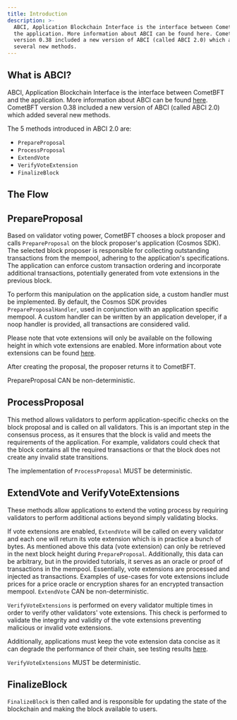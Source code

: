 ```yaml
---
title: Introduction
description: >-
  ABCI, Application Blockchain Interface is the interface between CometBFT and
  the application. More information about ABCI can be found here. CometBFT
  version 0.38 included a new version of ABCI (called ABCI 2.0) which added
  several new methods.
---
```


## What is ABCI?

ABCI, Application Blockchain Interface is the interface between CometBFT and the application. More information about ABCI can be found [here](https://docs.cometbft.com/v0.38/spec/abci/). CometBFT version 0.38 included a new version of ABCI (called ABCI 2.0) which added several new methods.

The 5 methods introduced in ABCI 2.0 are:

* `PrepareProposal`
* `ProcessProposal`
* `ExtendVote`
* `VerifyVoteExtension`
* `FinalizeBlock`

## The Flow

## PrepareProposal

Based on validator voting power, CometBFT chooses a block proposer and calls `PrepareProposal` on the block proposer's application (Cosmos SDK). The selected block proposer is responsible for collecting outstanding transactions from the mempool, adhering to the application's specifications. The application can enforce custom transaction ordering and incorporate additional transactions, potentially generated from vote extensions in the previous block.

To perform this manipulation on the application side, a custom handler must be implemented. By default, the Cosmos SDK provides `PrepareProposalHandler`, used in conjunction with an application specific mempool. A custom handler can be written by an application developer, if a noop handler is provided, all transactions are considered valid.

Please note that vote extensions will only be available on the following height in which vote extensions are enabled. More information about vote extensions can be found [here](https://docs.cosmos.network/main/build/abci/vote-extensions).

After creating the proposal, the proposer returns it to CometBFT.

PrepareProposal CAN be non-deterministic.

## ProcessProposal

This method allows validators to perform application-specific checks on the block proposal and is called on all validators. This is an important step in the consensus process, as it ensures that the block is valid and meets the requirements of the application. For example, validators could check that the block contains all the required transactions or that the block does not create any invalid state transitions.

The implementation of `ProcessProposal` MUST be deterministic.

## ExtendVote and VerifyVoteExtensions

These methods allow applications to extend the voting process by requiring validators to perform additional actions beyond simply validating blocks.

If vote extensions are enabled, `ExtendVote` will be called on every validator and each one will return its vote extension which is in practice a bunch of bytes. As mentioned above this data (vote extension) can only be retrieved in the next block height during `PrepareProposal`. Additionally, this data can be arbitrary, but in the provided tutorials, it serves as an oracle or proof of transactions in the mempool. Essentially, vote extensions are processed and injected as transactions. Examples of use-cases for vote extensions include prices for a price oracle or encryption shares for an encrypted transaction mempool. `ExtendVote` CAN be non-deterministic.

`VerifyVoteExtensions` is performed on every validator multiple times in order to verify other validators' vote extensions. This check is performed to validate the integrity and validity of the vote extensions preventing malicious or invalid vote extensions.

Additionally, applications must keep the vote extension data concise as it can degrade the performance of their chain, see testing results [here](https://docs.cometbft.com/v0.38/qa/cometbft-qa-38#vote-extensions-testbed).

`VerifyVoteExtensions` MUST be deterministic.

## FinalizeBlock

`FinalizeBlock` is then called and is responsible for updating the state of the blockchain and making the block available to users.
